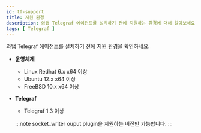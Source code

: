 ```yaml
---
id: tf-support
title: 지원 환경
description: 와탭 Telegraf 에이전트를 설치하기 전에 지원하는 환경에 대해 알아보세요.
tags: [ Telegraf ]
---
```


와탭 Telegraf 에이전트를 설치하기 전에 지원 환경을 확인하세요. 

* **운영체제**
    * Linux Redhat 6.x x64 이상
    * Ubuntu 12.x x64 이상
    * FreeBSD 10.x x64 이상
* **Telegraf**
    * Telegraf 1.3 이상

    :::note
    socket_writer ouput plugin을 지원하는 버전만 가능합니다.
    :::